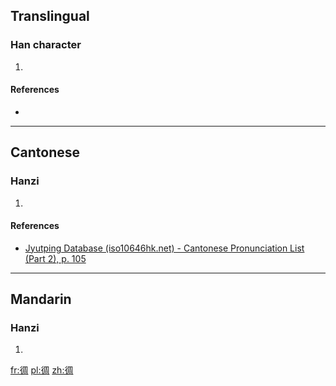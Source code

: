 ==Translingual==

===Han character===
{{Han char|rn=60|rad=彳|as=08|sn=11|four=27220|canj=HOBGR|ids=⿰彳周}}

# {{defn|Han|sort=彳08}}

====References====
* {{Han ref|kx=0368.190|dkj=10153|dj=0693.010|hdz=20831.040|uh=5F9F|ud=24479|bh=D550|bd=54608}}

----

==Cantonese==

===Hanzi===
{{yue-hanzi|jyut=[[zau1]]|y=jau1}}

# {{defn|lang=yue|sort=彳08}}

====References====
* [http://www.iso10646hk.net/jp/document/download.jsp Jyutping Database (iso10646hk.net) - Cantonese Pronunciation List (Part 2), p. 105]

----

==Mandarin==

===Hanzi===
{{cmn-hanzi|pin=[[zhōu]] ([[zhou1]]), [[lái]] ([[lai2]]), [[lài]] ([[lai4]])|wg=chou<sup>1</sup>, lai<sup>2</sup>, lai<sup>4</sup>}}

# {{defn|lang=cmn|sort=彳08}}

[[fr:徟]]
[[pl:徟]]
[[zh:徟]]